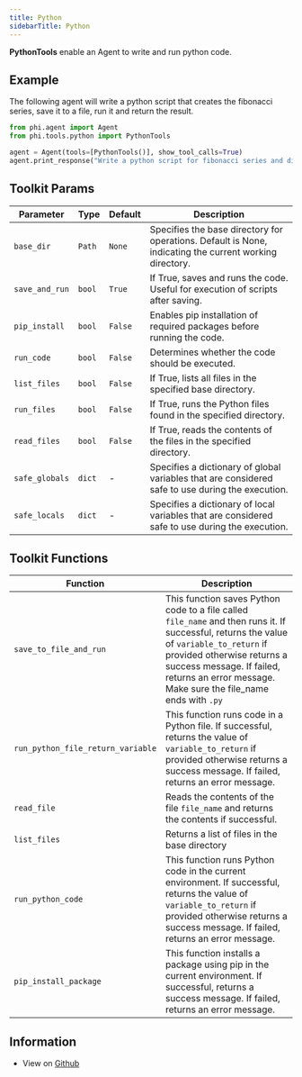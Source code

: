 ```yaml
---
title: Python
sidebarTitle: Python
---
```


**PythonTools** enable an Agent to write and run python code.

## Example

The following agent will write a python script that creates the fibonacci series, save it to a file, run it and return the result.

```python cookbook/tools/python_tools.py
from phi.agent import Agent
from phi.tools.python import PythonTools

agent = Agent(tools=[PythonTools()], show_tool_calls=True)
agent.print_response("Write a python script for fibonacci series and display the result till the 10th number")
```

## Toolkit Params

| Parameter | Type | Default | Description |
|-----------|------|---------|-------------|
| `base_dir` | `Path` | `None` | Specifies the base directory for operations. Default is None, indicating the current working directory. |
| `save_and_run` | `bool` | `True` | If True, saves and runs the code. Useful for execution of scripts after saving. |
| `pip_install` | `bool` | `False` | Enables pip installation of required packages before running the code. |
| `run_code` | `bool` | `False` | Determines whether the code should be executed. |
| `list_files` | `bool` | `False` | If True, lists all files in the specified base directory. |
| `run_files` | `bool` | `False` | If True, runs the Python files found in the specified directory. |
| `read_files` | `bool` | `False` | If True, reads the contents of the files in the specified directory. |
| `safe_globals` | `dict` | - | Specifies a dictionary of global variables that are considered safe to use during the execution. |
| `safe_locals` | `dict` | - | Specifies a dictionary of local variables that are considered safe to use during the execution. |

## Toolkit Functions

| Function | Description |
|----------|-------------|
| `save_to_file_and_run` | This function saves Python code to a file called `file_name` and then runs it. If successful, returns the value of `variable_to_return` if provided otherwise returns a success message. If failed, returns an error message. Make sure the file_name ends with `.py` |
| `run_python_file_return_variable` | This function runs code in a Python file. If successful, returns the value of `variable_to_return` if provided otherwise returns a success message. If failed, returns an error message. |
| `read_file` | Reads the contents of the file `file_name` and returns the contents if successful. |
| `list_files` | Returns a list of files in the base directory |
| `run_python_code` | This function runs Python code in the current environment. If successful, returns the value of `variable_to_return` if provided otherwise returns a success message. If failed, returns an error message. |
| `pip_install_package` | This function installs a package using pip in the current environment. If successful, returns a success message. If failed, returns an error message. |

## Information

- View on [Github](https://github.com/AgnoAgi/phidata/blob/main/phi/tools/python.py)
